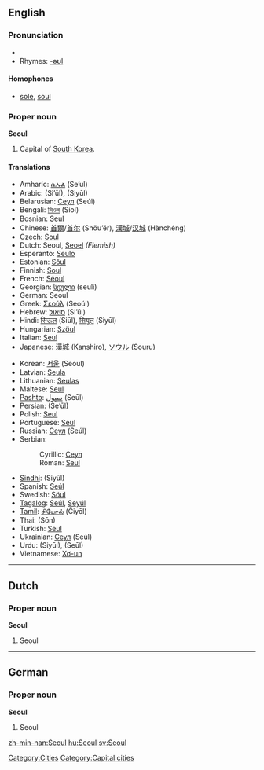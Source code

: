 {{wikipedia}}
==English==

===Pronunciation===
*{{SAMPA|/s@Ul/}}
*Rhymes: [[Rhymes:English:-əʊl|-əʊl]]

====Homophones====
*[[sole]], [[soul]]

===Proper noun===
'''Seoul'''

# Capital of [[South Korea]].

====Translations====
{{top}}
*Amharic: [[ሴኡል]] (Se’ul)
*Arabic: {{ARchar|[[سيئول]]}} (Si’ūl), {{ARchar|[[سيول]]}} (Siyūl)
*Belarusian: [[Сеул#Belarussian|Сеул]] (Seúl)
*Bengali: [[সিওল]] (Siol)
*Bosnian: [[Seul#Bosnian|Seul]] {{m}}
*Chinese: [[首爾]]/[[首尔]] (Shǒu’ěr), [[漢城]]/[[汉城]] (Hànchéng)
*Czech: [[Soul#Czech|Soul]] {{m}}
*Dutch: Seoul, [[Seoel]] ''(Flemish)''
*Esperanto: [[Seulo]]
*Estonian: [[Sŏul]]
*Finnish: [[Soul#Finnish|Soul]]
*French: [[Séoul]]
*Georgian: [[სეული]] (seuli)
*German: Seoul
*Greek: [[Σεούλ]] (Seoúl)
*Hebrew: [[סיאול]] (Si’ūl)
*Hindi: [[सिऊल]] (Siūl), [[सियूल]] (Siyūl)
*Hungarian: [[Szöul]]
*Italian: [[Seul#Italian|Seul]] {{f}}
*Japanese: [[漢城]] (Kanshiro), [[ソウル]] (Souru)
{{mid}}
*Korean: [[서울]] (Seoul)
*Latvian: [[Seula]]
*Lithuanian: [[Seulas]]
*Maltese: [[Seul]]
*[[Pashto]]: [[سېول]] (Seūl)
*Persian: {{FAchar|[[سئول]]}} (Se’ūl)
*Polish: [[Seul#Polish|Seul]]
*Portuguese: [[Seul#Portuguese|Seul]]
*Russian: [[Сеул#Russian|Сеул]] (Seúl) {{m}}
*Serbian:
*:Cyrillic: [[Сеул#Serbian|Сеул]] {{m}}
*:Roman: [[Seul#Serbian|Seul]] {{m}}
*[[Sindhi]]: {{SDchar|[[سيول]]}} (Siyūl)
*Spanish: [[Seúl]] {{m}}
*Swedish: [[Söul]]
*[[Tagalog]]: [[Seúl]], [[Seyúl]]
*[[Tamil]]: [[சியோல்]] (Čiyōl)
*Thai: {{THchar|[[โซล]]}} (Sōn)
*Turkish: [[Seul#Turkish|Seul]]
*Ukrainian: [[Сеул#Ukrainian|Сеул]] (Seúl) {{m}}
*Urdu: {{URchar|[[سیئول]]}} (Siyūl), {{URchar|[[سیول]]}} (Seūl)
*Vietnamese: [[Xơ-un]]
{{bottom}}

[[Category:Cities]]

----

==Dutch==

===Proper noun===
'''Seoul'''

# Seoul

----

==German==

===Proper noun===
'''Seoul'''

# Seoul

[[Category:Capital cities]]

[[zh-min-nan:Seoul]]
[[hu:Seoul]]
[[sv:Seoul]]